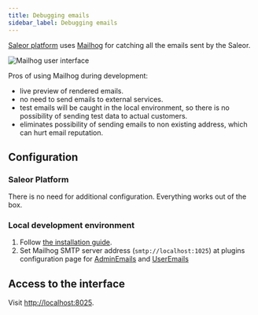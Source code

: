 ```yaml
---
title: Debugging emails
sidebar_label: Debugging emails
---
```


[Saleor platform](https://github.com/mirumee/saleor-platform) uses [Mailhog](https://github.com/mailhog/MailHog) for catching all the emails sent by the Saleor. 

![Mailhog user interface](../screenshots/mailhog.png)

Pros of using Mailhog during development:
- live preview of rendered emails.
- no need to send emails to external services.
- test emails will be caught in the local environment, so there is no possibility of sending test data to actual customers.
- eliminates possibility of sending emails to non existing address, which can hurt email reputation.

## Configuration

### Saleor Platform

There is no need for additional configuration. Everything works out of the box.

### Local development environment

1. Follow [the installation guide](https://github.com/mailhog/MailHog#installation).
2. Set Mailhog SMTP server address (`smtp://localhost:1025`) at plugins configuration page for [AdminEmails](developer/available-plugins/admin-emails.mdx) and [UserEmails](developer/available-plugins/user-emails.mdx) 

## Access to the interface

Visit [http://localhost:8025](http://localhost:8025).
